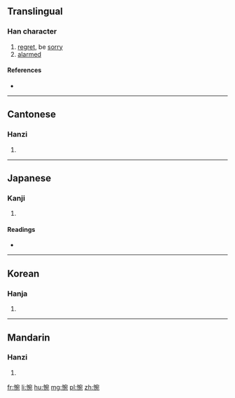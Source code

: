 ==Translingual==

===Han character===
{{Han char|rn=61|rad=心|as=08|sn=11|four=9301<sub>2</sub>|canj=心十弓山 (PJNU)|ids=⿰[[忄]][[宛]]}}

# [[regret]], be [[sorry]]
# [[alarm]]ed

====References====
* {{Han ref|kx=0390.150|dkj=10771|dj=0724.130|hdz=42319.050|uh=60CB|ud=24779|bh=B17B|bd=45435}}

----

==Cantonese==

===Hanzi===
{{yue-hanzi|jyut=[[wun2]], [[jyun2]]|y=wun2, yun2}}

# {{defn|lang=yue|sort=心08}}

----

==Japanese==

===Kanji===
{{ja-kanji|grade=|rs=心08}}

# {{defn|lang=ja|sort=心08}}

====Readings====
* {{ja-readings|on=[[わん]] (wan)|kun=[[なげく]] (nageku)}}

----

==Korean==

===Hanja===
{{ko-hanja|hangeul=완|eumhun=|rv=wan|mr=wan|y=wan}}

# {{defn|lang=ko|sort=心08}}

----

==Mandarin==

===Hanzi===
{{cmn-hanzi|pin=[[wǎn]] ([[wan3]]), [[yù]] ([[yu4]])|wg=wan<sup>3</sup>, yü<sup>4</sup>}}

# {{defn|lang=cmn|sort=心08}}

[[fr:惋]]
[[li:惋]]
[[hu:惋]]
[[mg:惋]]
[[pl:惋]]
[[zh:惋]]
